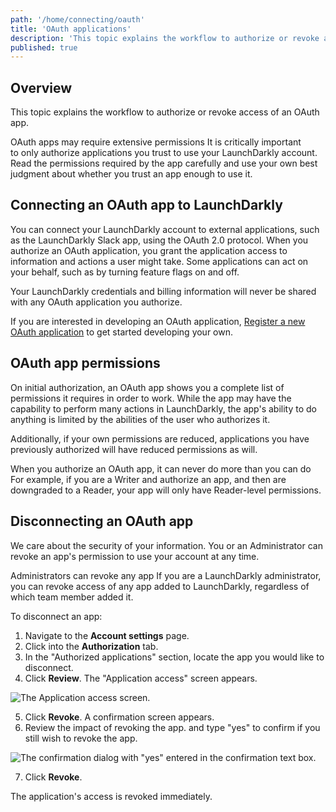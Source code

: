 ```yaml
---
path: '/home/connecting/oauth'
title: 'OAuth applications'
description: 'This topic explains the workflow to authorize or revoke access of an OAuth app. You can connect your LaunchDarkly account to external applications using the OAuth 2.0 protocol. Some applications can act on your behalf, such as by turning feature flags on and off.'
published: true
---
```


## Overview

This topic explains the workflow to authorize or revoke access of an OAuth app.

<Callout intent="alert">
  <CalloutTitle>OAuth apps may require extensive permissions</CalloutTitle>
  <CalloutDescription>
    It is critically important to only authorize applications you trust to use your LaunchDarkly account. Read the
    permissions required by the app carefully and use your own best judgment about whether you trust an app enough to
    use it.
  </CalloutDescription>
</Callout> 

## Connecting an OAuth app to LaunchDarkly

You can connect your LaunchDarkly account to external applications, such as the LaunchDarkly Slack app, using the OAuth 2.0 protocol. When you authorize an OAuth application, you grant the application access to information and actions a user might take. Some applications can act on your behalf, such as by turning feature flags on and off.

Your LaunchDarkly credentials and billing information will never be shared with any OAuth application you authorize.

If you are interested in developing an OAuth application,
[Register a new OAuth application](https://support.launchdarkly.com/hc/en-us/requests/new) to get started developing
your own.

## OAuth app permissions

On initial authorization, an OAuth app shows you a complete list of permissions it requires in order to work. While the app may have the capability to perform many actions in LaunchDarkly, the app's ability to do anything is limited by the abilities of the user who authorizes it.

Additionally, if your own permissions are reduced, applications you have previously authorized will have reduced permissions as will.

<Callout intent="info">
  <CalloutTitle>When you authorize an OAuth app, it can never do more than you can do</CalloutTitle>
  <CalloutDescription>
    For example, if you are a Writer and authorize an app, and then are downgraded to a Reader, your app will only have
    Reader-level permissions.
  </CalloutDescription>
</Callout> 

## Disconnecting an OAuth app

We care about the security of your information. You or an Administrator can revoke an app's permission to use your account at any time.

<Callout intent="info">
  <CalloutTitle>Administrators can revoke any app</CalloutTitle>
  <CalloutDescription>
    If you are a LaunchDarkly administrator, you can revoke access of any app added to LaunchDarkly, regardless of which
    team member added it.
  </CalloutDescription>
</Callout>

To disconnect an app:

1. Navigate to the **Account settings** page.
2. Click into the **Authorization** tab.
3. In the "Authorized applications" section, locate the app you would like to disconnect.
4. Click **Review**. The "Application access" screen appears.

![The Application access screen.](../images/oauth-app-access.png) 


5. Click **Revoke**. A confirmation screen appears.
6. Review the impact of revoking the app. and type "yes" to confirm if you still wish to revoke the app.

![The confirmation dialog with "yes" entered in the confirmation text box.](../images/oauth-app-access-revoke.png) 


7. Click **Revoke**.

The application's access is revoked immediately.
